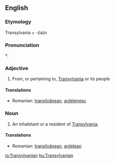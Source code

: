 ==English==

===Etymology===
Transylvania + -(ia)n

===Pronunciation===
*: {{rhymes|eɪniən}}

===Adjective===
{{en-adj|-}}

# From, or pertaining to, [[Transylvania]] or its people

====Translations====
* Romanian: [[transilvănean]], [[ardelenesc]]

===Noun===
{{en-noun}}

# An inhabitant or a resident of [[Transylvania]].

====Translations====
* Romanian: [[transilvănean]], [[ardelean]]

[[io:Transylvanian]]
[[hu:Transylvanian]]